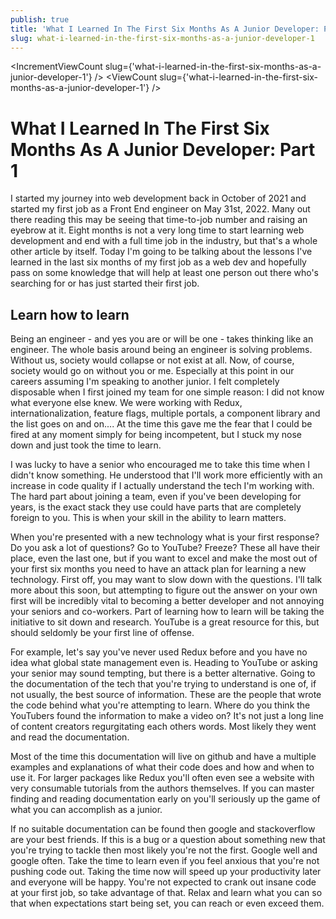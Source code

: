 ```yaml
---
publish: true
title: 'What I Learned In The First Six Months As A Junior Developer: Part 1'
slug: what-i-learned-in-the-first-six-months-as-a-junior-developer-1
---
```



<IncrementViewCount slug={'what-i-learned-in-the-first-six-months-as-a-junior-developer-1'} />
<ViewCount slug={'what-i-learned-in-the-first-six-months-as-a-junior-developer-1'} />

# What I Learned In The First Six Months As A Junior Developer: Part 1

I started my journey into web development back in October of 2021 and started my first job as a Front End engineer on May 31st, 2022.
Many out there reading this may be seeing that time-to-job number and raising an eyebrow at it.
Eight months is not a very long time to start learning web development and end with a full time job in the industry, but that's a
whole other article by itself. Today I'm going to be talking about the lessons I've learned in the last six months of my first job as a web dev and hopefully
pass on some knowledge that will help at least one person out there who's searching for or has just started their first job.

## Learn how to learn

Being an engineer - and yes you are or will be one - takes thinking like an engineer. The whole basis around being an
engineer is solving problems. Without us, society would collapse or not exist at all. Now, of course, society would go on without
you or me. Especially at this point in our careers assuming I'm speaking to another junior. I felt completely disposable
when I first joined my team for one simple reason: I did not know what everyone else knew. We were working with Redux,
internationalization, feature flags, multiple portals, a component library and the list goes on and on.... At the time
this gave me the fear that I could be fired at any moment simply for being incompetent, but I stuck my nose down
and just took the time to learn.

I was lucky to have a senior who encouraged me to take this time when I didn't know something. He understood
that I'll work more efficiently with an increase in code quality if I actually understand the tech I'm working with.
The hard part about joining a team, even if you've been developing for years, is the exact stack they use could have parts that are completely
foreign to you. This is when your skill in the ability to learn matters.

When you're presented with a new technology what is your first response? Do you ask a lot of questions? Go to YouTube? Freeze?
These all have their place, even the last one, but if you want to excel and make the most out of your first six months you
need to have an attack plan for learning a new technology. First off, you may want to slow down with the questions. I'll talk
more about this soon, but attempting to figure out the answer on your own first will be incredibly vital to becoming a better
developer and not annoying your seniors and co-workers. Part of learning how to learn will be taking the initiative to sit
down and research. YouTube is a great resource for this, but should seldomly be your first line of offense.

For example, let's say you've never used Redux before and you have no idea what global state management even is. Heading to YouTube
or asking your senior may sound tempting, but there is a better alternative. Going to the documentation of the tech that
you're trying to understand is one of, if not usually, the best source of information. These are the people that wrote the code
behind what you're attempting to learn. Where do you think the YouTubers found the information to make a video on? It's not just
a long line of content creators regurgitating each others words. Most likely they went and read the documentation.

Most of the time this documentation will live on github and have a multiple examples and explanations of what their code does and
how and when to use it. For larger packages like Redux you'll often even see a website with very consumable tutorials from
the authors themselves. If you can master finding and reading documentation early on you'll seriously up the game of what you can
accomplish as a junior.

If no suitable documentation can be found then google and stackoverflow are your best friends. If this is a bug or a question about
something new that you're trying to tackle then most likely you're not the first. Google well and google often. Take the time to learn
even if you feel anxious that you're not pushing code out. Taking the time now will speed up your productivity later and everyone
will be happy. You're not expected to crank out insane code at your first job, so take advantage of that. Relax and learn what you can so
that when expectations start being set, you can reach or even exceed them.
